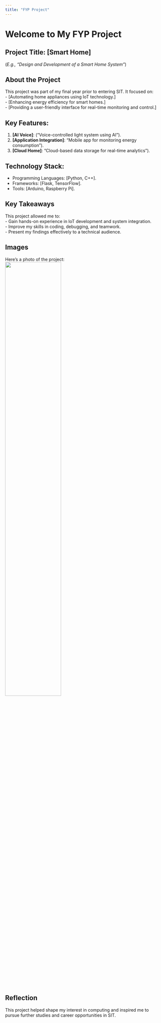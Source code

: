 ```yaml
---
title: "FYP Project"
---
```


# Welcome to My FYP Project

## Project Title: [Smart Home]  
(*E.g., "Design and Development of a Smart Home System"*)

## About the Project  
This project was part of my final year prior to entering SIT. It focused on:  
- [Automating home appliances using IoT technology.]  
- [Enhancing energy efficiency for smart homes.]  
- [Providing a user-friendly interface for real-time monitoring and control.]

## Key Features:  
1. **[AI Voice]**: ("Voice-controlled light system using AI").  
2. **[Application Integration]**: "Mobile app for monitoring energy consumption").  
3. **[Cloud Home]**: "Cloud-based data storage for real-time analytics").  

## Technology Stack:  
- Programming Languages: [Python, C++].  
- Frameworks: [Flask, TensorFlow].  
- Tools: [Arduino, Raspberry Pi].  

## Key Takeaways  
This project allowed me to:  
- Gain hands-on experience in IoT development and system integration.  
- Improve my skills in coding, debugging, and teamwork.  
- Present my findings effectively to a technical audience.

## Images 
Here’s a photo of the project:  
![](smarthome.jpg){fig-align="center" width="60%"}  


## Reflection  
This project helped shape my interest in computing and inspired me to pursue further studies and career opportunities in SIT.

